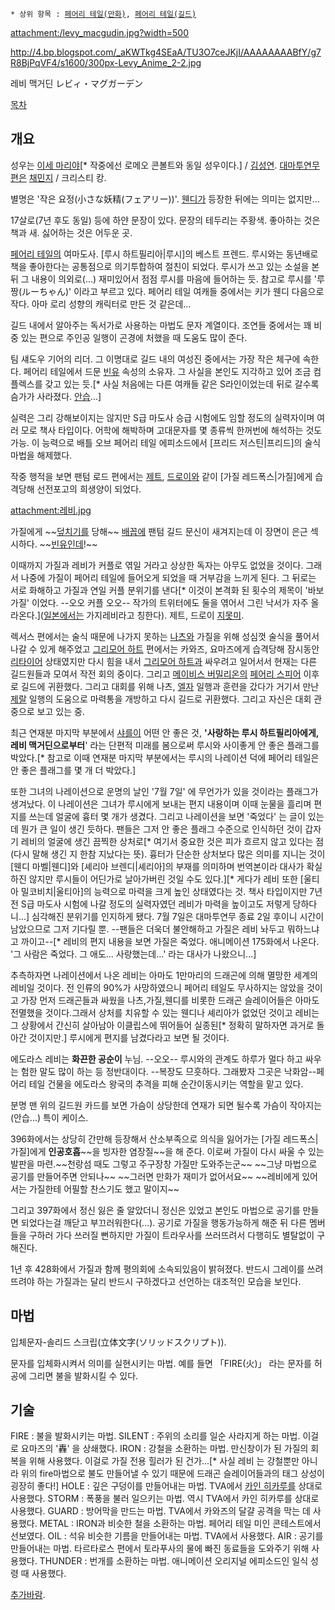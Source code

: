  * 상위 항목 : [[페어리 테일(만화)]], [[페어리 테일(길드)]]

attachment:/levy_macgudin.jpg?width=500

http://4.bp.blogspot.com/_aKWTkg4SEaA/TU3O7ceJKjI/AAAAAAAABfY/g7R8BjPqVF4/s1600/300px-Levy_Anime_2-2.jpg

레비 맥거딘
レビィ・マグガーデン

[[목차]]

== 개요 ==
성우는 [[이세 마리야]][* 작중에선 로메오 콘볼트와 동일 성우이다.] / [[김성연(성우)|김성연]]. [[대마투연무]]편은 [[채민지]] / 크리스티 캉.

별명은 '작은 요정(小さな妖精(フェアリー))'. [[웬디 마벨|웬디]]가 등장한 뒤에는 의미는 없지만...

17살로(7년 후도 동일) 등에 하얀 문장이 있다. 문장의 테두리는 주황색. 좋아하는 것은 책과 새. 싫어하는 것은 어두운 곳.

[[페어리 테일(길드)|페어리 테일]]의 여마도사. [루시 하트필리아|루시]의 베스트 프렌드. 루시와는 동년배로 책을 좋아한다는 공통점으로 의기투합하여 절친이 되었다. 루시가 쓰고 있는 소설을 본 뒤 그 내용이 의외로(...) 재미있어서 점점 루시를 마음에 들어하는 듯. 참고로 루시를 '루짱(ルーちゃん)' 이라고 부르고 있다. 페어리 테일 여캐들 중에서는 키가 웬디 다음으로 작다. 아마 로리 성향의 캐릭터로 만든 것 같은데...

길드 내에서 알아주는 독서가로 사용하는 마법도 문자 계열이다. 조연들 중에서는 꽤 비중 있는 편으로 주인공 일행이 곤경에 처했을 때 도움도 많이 준다.

팀 섀도우 기어의 리더. 그 이명대로 길드 내의 여성진 중에서는 가장 작은 체구에 속한다. 페어리 테일에서 드문 [[빈유]] 속성의 소유자. 그 사실을 본인도 지각하고 있어 조금 컴플렉스를 갖고 있는 듯.[* 사실 처음에는 다른 여캐들 같은 S라인이었는데 뒤로 갈수록 슴가가 사라졌다. [[안습]]...]

실력은 그리 강해보이지는 않지만 S급 마도사 승급 시험에도 임할 정도의 실력자이며 여러 모로 책사 타입이다. 어학에 해박하며 고대문자를 몇 종류씩 한꺼번에 해석하는 것도 가능. 이 능력으로 배틀 오브 페어리 테일 에피소드에서 [프리드 저스틴|프리드]의 술식 마법을 해제했다.

작중 행적을 보면 팬텀 로드 편에서는 [[제트]], [[드로이]]와 같이 [가질 레드폭스|가질]에게 습격당해 선전포고의 희생양이 되었다. 

attachment:레비.jpg

가질에게 ~~[[덮치기]]를 당해~~ [[배꼽]]에 팬텀 길드 문신이 새겨지는데 이 장면이 은근 섹시하다. ~~[[빈유]]인데!~~

이때까지 가질과 레비가 커플로 엮일 거라고 상상한 독자는 아무도 없었을 것이다. 그래서 나중에 가질이 페어리 테일에 들어오게 되었을 때 거부감을 느끼게 된다. 그 뒤로는 서로 화해하고 가질과 연일 커플 분위기를 낸다[* 이것이 본격화 된 횟수의 제목이 '바보 가질' 이었다. --오오 커플 오오-- 작가의 트위터에도 둘을 엮어서 그린 낙서가 자주 올라온다.]([[일본]]에서는 가지레비라고 칭한다). 제트, 드로이 [[지못미]].

렉서스 편에서는 술식 때문에 나가지 못하는 [[나츠 드래그닐|나츠]]와 가질을 위해 성심껏 술식을 풀어서 나갈 수 있게 해주었고 [[그리모어 하트]] 편에서는 카와즈, 요마즈에게 습격당해 잠시동안 [[리타이어]] 상태였지만 다시 힘을 내서 [[그리모어 하트]]과 싸우려고 일어서서 현재는 다른 길드원들과 모여서 작전 회의 중이다. 그리고 [[메이비스 버밀리온]]의 [[페어리 스피어]] 이후로 길드에 귀환했다. 그리고 대회를 위해 나츠, [[엘자 스칼렛|엘자]] 일행과 훈련을 갔다가 거기서 만난 [[제라르 페르난데스|제랄]] 일행의 도움으로 마력통을 개방하고 다시 길드로 귀환했다. 그리고 자신은 대회 관중으로 보고 있는 중. 

최근 연재분 마지막 부분에서 [[샤를(페어리 테일)|샤를]]이 어떤 안 좋은 것, ''''사랑하는 루시 하트필리아에게, 레비 맥거딘으로부터'''' 라는 단편적 미래를 봄으로써 루시와 사이좋게 안 좋은 플래그를 박았다.[* 참고로 이때 연재분 마지막 부분에서는 루시의 나레이션 덕에 페어리 테일은 안 좋은 플래그를 몇 개 더 박았다.]

또한 그녀의 나레이션으로 운명의 날인 '7월 7일' 에 무언가가 있을 것이라는 플래그가 생겨났다. 이 나레이션은 그녀가 루시에게 보내는 편지 내용이며 이때 눈물을 흘리며 편지를 쓰는데 얼굴에 흉터 몇 개가 생겼다. 그리고 나레이션을 보면 '죽었다' 는 글이 있는데 뭔가 큰 일이 생긴 듯하다. 팬들은 그저 안 좋은 플래그 수준으로 인식하던 것이 갑자기 레비의 얼굴에 생긴 끔찍한 상처로[* 여기서 중요한 것은 피가 흐르지 않고 있다는 점(다시 말해 생긴 지 한참 지났다는 뜻). 흉터가 단순한 상처보다 많은 의미를 지니는 것이 [웬디 마벨|웬디]와 [셰리아 브렌디|셰리아]의 부재를 의미하며 번역본이라 대사가 확실하진 않지만 루시들이 어딘가로 날아가버린 것일 수도 있다.][* 게다가 레비 또한 [울티아 밀코비치|울티아]의 능력으로 마력을 크게 높인 상태였다는 것. 책사 타입이지만 7년 전 S급 마도사 시험에 나갈 정도의 실력자였던 레비가 마력을 높이고도 저렇게 당하다니...] 심각해진 분위기를 인지하게 됐다. 7월 7일은 대마투연무 종료 2일 후이니 시간이 남았으므로 그저 기다릴 뿐. --팬들은 더욱더 불안해하고 가질은 레비 놔두고 뭐하느냐고 까이고--[* 레비의 편지 내용을 보면 가질은 죽었다. 애니메이션 175화에서 나온다. '그 사람은 죽었다. 그 애도... 사랑했는데...' 라는 대사가 나왔으니...]

추측하자면 나레이션에서 나온 레비는 아마도 1만마리의 드래곤에 의해 멸망한 세계의 레비일 것이다.
전 인류의 90%가 사망하였으니 페어리 테일도 무사하지는 않았을 것이고 가장 먼저 드래곤들과 싸웠을 나츠,가질,웬디를 비롯한 드래곤 슬레이어들은 아마도 전멸했을 것이다.그래서 상처를 치유할 수 있는 웬디나 셰리아가 없었던 것이고 레비는 그 상황에서 간신히 살아남아 이클립스에 뛰어들어 실종된[* 정확히 말하자면 과거로 돌아간 것이지만.] 루시에게 편지를 남겼다라고 보면 될 것이다.

에도라스 레비는 '''화끈한 공순이''' 누님. --오오-- 루시와의 관계도 하루가 멀다 하고 싸우는 험한 말도 많이 하는 등 정반대이다. --복장도 므흣하다. 그래봤자 그곳은 낙화암--페어리 테일 건물을 에도라스 왕국의 추격을 피해 순간이동시키는 역할을 맡고 있다.

분명 맨 위의 길드원 카드를 보면 가슴이 상당한데 연재가 되면 될수록 가슴이 작아지는(안습...) 특이 케이스.

396화에서는 상당히 간만해 등장해서 산소부족으로 의식을 잃어가는 [가질 레드폭스|가질]에게 '''인공호흡'''~~을 빙자한 염장질~~을 해 준다. 이로써 가질이 다시 싸울 수 있는 발판을 마련.~~천랑섬 때도 그렇고 주구장창 가질만 도와주는군~~ ~~그냥 마법으로 공기를 만들어주면 안되나~~ ~~그러면 만화가 재미가 없어서요~~ ~~레비에게 있어서는 가질한테 어필할 찬스기도 했고 말이지~~

그리고 397화에서 정신 잃은 줄 알았더니 정신은 있었고 본인도 마법으로 공기를 만들면 되었다는걸 깨닫고 부끄러워한다(...). 공기로 가질을 행동가능하게 해준 뒤 다른 멤버들을 구하러 가다 쓰러질 뻔하지만 가질이 트라우사를 쓰러뜨려서 다행히도 별탈없이 구해진다.

1년 후 428화에서 가질과 함께 평의회에 소속되있음이 밝혀졌다. 반드시 그레이를 쓰려뜨려야 하는 가질과는 달리 반드시 구하겠다고 선언하는 대조적인 모습을 보인다.
== 마법 ==
입체문자-솔리드 스크립(立体文字(ソリッドスクリプト)).

문자를 입체화시켜서 의미를 실현시키는 마법. 예를 들면 「FIRE(火)」 라는 문자를 허공에 그리면 불을 발화시킬 수 있다.

== 기술 ==
FIRE : 불을 발화시키는 마법.
SILENT : 주위의 소리를 일순 사라지게 하는 마법. 이걸로 요마즈의 '轟' 을 상쇄했다. 
IRON : 강철을 소환하는 마법. 만신창이가 된 가질의 회복을 위해 사용했다. 이걸로 가질 전용 힐러가 된 건가...[* 사실 레비 는 강철뿐만 아니라 위의 fire마법으로 불도 만들어낼 수 있기 때문에 드래곤 슬레이어들과의 태그 상성이 굉장히 좋다!]
HOLE : 깊은 구덩이를 만들어내는 마법. TVA에서 [[카인 히카루]]를 상대로 사용했다.
STORM : 폭풍을 불러 일으키는 마법. 역시 TVA에서 카인 히카루를 상대로 사용했다. 
GUARD : 방어막을 만드는 마법. TVA에서 카와즈의 달걀 공격을 막는 데 사용했다.
METAL : IRON과 비슷한 철을 소환하는 마법. 페어리 테일 미인 콘테스트에서 선보였다.
OIL : 석유 비슷한 기름을 만들어내는 마법. TVA에서 사용했다.
AIR : 공기를 만들어내는 마법. 타르타로스 편에서 토라푸사의 물에 빠진 동료들을 도와주기 위해 사용했다.
THUNDER : 번개를 소환하는 마법. 애니메이션 오리지널 에피소드인 일식 성령 때 사용했다. 

[[추가바람]].
